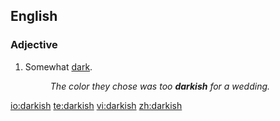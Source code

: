 ==English==
===Adjective===
{{en-adj}}
# Somewhat [[dark]].
#: ''The color they chose was too '''darkish''' for a wedding.''

[[io:darkish]]
[[te:darkish]]
[[vi:darkish]]
[[zh:darkish]]